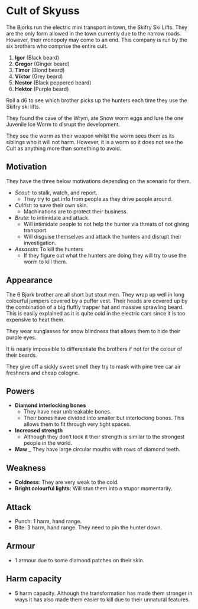 # Cult of Skyuss

The Bjorks run the electric mini transport in town, the Skifry Ski Lifts.
They are the only form allowed in the town currently due to the narrow roads.
However, their monopoly may come to an end.
This company is run by the six brothers who comprise the entire cult.

1. __Igor__ (Black beard)
2. __Gregor__ (Ginger beard)
3. __Timor__ (Blond beard)
4. __Viktor__ (Grey beard)
5. __Nestor__ (Black peppered beard)
6. __Hektor__ (Purple beard)

Roll a d6 to see which brother picks up the hunters each time they use the Skifry ski lifts.

They found the cave of the Wrym, ate Snow worm eggs and lure the one Juvenile Ice Worm to disrupt the development.

They see the worm as their weapon whilst the worm sees them as its siblings who it will not harm.
However, it is a worm so it does not see the Cult as anything more than something to avoid.

## Motivation

They have the three below motivations depending on the scenario for them.

- _Scout_: to stalk, watch, and report.
  - They try to get info from people as they drive people around.
- _Cultist_: to save their own skin.
  - Machinations are to protect their business.
- _Brute_: to intimidate and attack.
  - Will intimidate people to not help the hunter via threats of not giving transport.
  - Will disguise themselves and attack the hunters and disrupt their investigation.
- _Assassin_: To kill the hunters
  - If they figure out what the hunters are doing they will try to  use the worm to kill them.

## Appearance

The 6 Bjork brother are all short but stout men.
They wrap up well in long colourful jumpers covered by a puffer vest.
Their heads are covered up by the combination of a big fluffly trapper hat and massive sprawling beard.
This is easily explained as it is quite cold in the electric cars since it is too expensive to heat them.

They wear sunglasses for snow blindness that allows them to hide their purple eyes.

It is nearly impossible to differentiate the brothers if not for the colour of their beards.

They give off a sickly sweet smell they try to mask with pine tree car air freshners and cheap cologne.

## Powers

- __Diamond interlocking bones__
  - They have near unbreakable bones.
  - Their bones have divided into smaller but interlocking bones. This allows them to fit through very tight spaces.
- __Increased strength__
  - Although they don't look it their strength is similar to the strongest people in the world.
- __Maw__
  _ They have large circular mouths with rows of diamond teeth.

## Weakness

- __Coldness__: They are very weak to the cold.
- __Bright colourful lights__: Will stun them into a stupor momentarily.

## Attack

- Punch: 1 harm, hand range.
- Bite: 3 harm, hand range. They need to pin the hunter down.

## Armour

- 1 armour due to some diamond patches on their skin.

## Harm capacity

- 5 harm capacity. Although the transformation has made them stronger in ways it has also made them easier to kill due to their unnatural features.


